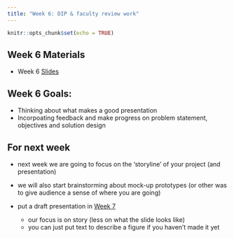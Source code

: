 ```yaml
---
title: "Week 6: DIP & faculty review work"
---
```


```r
knitr::opts_chunk$set(echo = TRUE)
```

## Week 6 Materials

-   Week 6 [Slides](https://docs.google.com/presentation/d/18bzEAnu66gt6tx35SKBGhOTKMfbI-0ps4BaSJvxHv-s/edit?usp=sharing)

## Week 6 Goals:

- Thinking about what makes a good presentation
- Incorpoating feedback and make progress on problem statement, objectives and solution design

## For next week

- next week we are going to focus on the 'storyline' of your project (and presentation)

- we will also start brainstorming about mock-up prototypes (or other was to give audience a sense of where you are going)

- put a draft presentation in [Week 7](https://drive.google.com/drive/folders/1-9Y9etfG7ET2GW90GYDK2-EM5_7XqlEc?usp=sharing)  
  - our focus is on story (less on what the slide looks like)
  - you can just put text to describe a figure if you haven't made it yet
